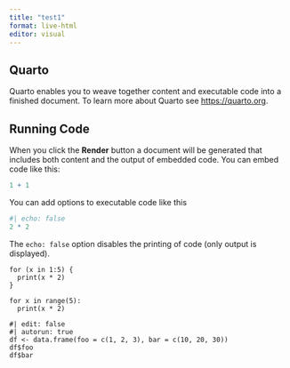 ```yaml
---
title: "test1"
format: live-html
editor: visual
---
```


## Quarto

Quarto enables you to weave together content and executable code into a finished document. To learn more about Quarto see <https://quarto.org>.

## Running Code

When you click the **Render** button a document will be generated that includes both content and the output of embedded code. You can embed code like this:

```r
1 + 1
```

You can add options to executable code like this

```r
#| echo: false
2 * 2
```

The `echo: false` option disables the printing of code (only output is displayed).

```webr
for (x in 1:5) {
  print(x * 2)
}
```

```pyodide
for x in range(5):
  print(x * 2)
```

```webr
#| edit: false
#| autorun: true
df <- data.frame(foo = c(1, 2, 3), bar = c(10, 20, 30))
df$foo
df$bar
```
